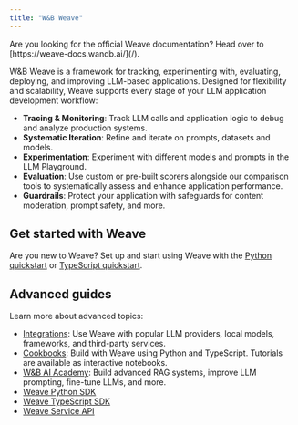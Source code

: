 ```yaml
---
title: "W&B Weave"
---
```


<Info>
Are you looking for the official Weave documentation? Head over to [https://weave-docs.wandb.ai/](/).
</Info>

W&B Weave is a framework for tracking, experimenting with, evaluating, deploying, and improving LLM-based applications. Designed for flexibility and scalability, Weave supports every stage of your LLM application development workflow:

- **Tracing & Monitoring**: Track LLM calls and application logic to debug and analyze production systems.
- **Systematic Iteration**: Refine and iterate on prompts, datasets and models.
- **Experimentation**: Experiment with different models and prompts in the LLM Playground.
- **Evaluation**: Use custom or pre-built scorers alongside our comparison tools to systematically assess and enhance application performance.
- **Guardrails**: Protect your application with safeguards for content moderation, prompt safety, and more.

## Get started with Weave

Are you new to Weave? Set up and start using Weave with the [Python quickstart](/quickstart) or [TypeScript quickstart](/reference/generated_typescript_docs/intro-notebook).

## Advanced guides

Learn more about advanced topics:

- [Integrations](https://weave-docs.wandb.ai/guides/integrations/): Use Weave with popular LLM providers, local models, frameworks, and third-party services.
- [Cookbooks](https://weave-docs.wandb.ai/reference/gen_notebooks/intro_notebook): Build with Weave using Python and TypeScript. Tutorials are available as interactive notebooks.
- [W&B AI Academy](https://www.wandb.courses/pages/w-b-courses): Build advanced RAG systems, improve LLM prompting, fine-tune LLMs, and more.
- [Weave Python SDK](https://weave-docs.wandb.ai/reference/python-sdk/weave/)
- [Weave TypeScript SDK](https://weave-docs.wandb.ai/reference/typescript-sdk/weave/)
- [Weave Service API](https://weave-docs.wandb.ai/reference/service-api/call-start-call-start-post)